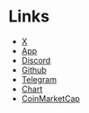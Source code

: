 # Links

- [X](https://x.com/neur_sh)
- [App](https://neur.sh)
- [Discord](https://discord.neur.sh)
- [Github](https://git.new/neur)
- [Telegram](https://t.me/neur_announcements)
- [Chart](https://www.defined.fi/sol/9Pk43Sr7J8GYQ1h89riWSSBVH4Cp6ZxoWez9xTiAm92T?quoteToken=token1)
- [CoinMarketCap](https://coinmarketcap.com/currencies/neur-sh)
